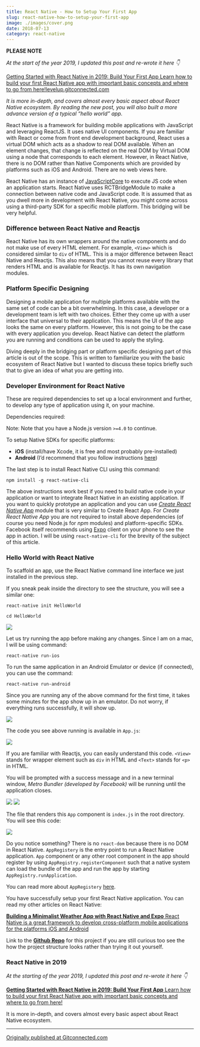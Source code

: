 ```yaml
---
title: React Native - How to Setup Your First App
slug: react-native-how-to-setup-your-first-app
image: ./images/cover.png
date: 2018-07-13
category: react-native
---
```


**PLEASE NOTE**

_At the start of the year 2019, I updated this post and re-wrote it here 👇_

[Getting Started with React Native in 2019: Build Your First App Learn how to build your first React Native app with important basic concepts and where to go from here!levelup.gitconnected.com](https://amanhimself.dev/getting-started-with-react-native-in-2019-build-your-first-app)

_It is more in-depth, and covers almost every basic aspect about React Native ecosystem. By reading the new post, you will also built a more advance version of a typical “hello world” app._

React Native is a framework for building mobile applications with JavaScript and leveraging ReactJS. It uses native UI components. If you are familiar with React or come from front end development background, React uses a virtual DOM which acts as a shadow to real DOM available. When an element changes, that change is reflected on the real DOM by Virtual DOM using a node that corresponds to each element. However, in React Native, there is no DOM rather than Native Components which are provided by platforms such as iOS and Android. There are no web views here.

React Native has an instance of [JavaScriptCore](https://facebook.github.io/react-native/docs/javascript-environment.html) to execute JS code when an application starts. React Native uses RCTBridgeModule to make a connection between native code and JavaScript code. It is assumed that as you dwell more in development with React Native, you might come across using a third-party SDK for a specific mobile platform. This bridging will be very helpful.

### Difference between React Native and Reactjs

React Native has its own wrappers around the native components and do not make use of every HTML element. For example, `<View>` which is considered similar to `div` of HTML. This is a major difference between React Native and Reactjs. This also means that you cannot reuse every library that renders HTML and is available for Reactjs. It has its own navigation modules.

### Platform Specific Designing

Designing a mobile application for multiple platforms available with the same set of code can be a bit overwhelming. In this case, a developer or a development team is left with two choices. Either they come up with a user interface that universal to their application. This means the UI of the app looks the same on every platform. However, this is not going to be the case with every application you develop. React Native can detect the platform you are running and conditions can be used to apply the styling.

Diving deeply in the bridging part or platform specific designing part of this article is out of the scope. This is written to familiarize you with the basic ecosystem of React Native but I wanted to discuss these topics briefly such that to give an idea of what you are getting into.

### Developer Environment for React Native

These are required dependencies to set up a local environment and further, to develop any type of application using it, on your machine.

Dependencies required:

Note: Note that you have a Node.js version `>=4.0` to continue.

To setup Native SDKs for specific platforms:

- **iOS** (install/have Xcode, it is free and most probably pre-installed)
- **Android** (I’d recommend that you follow instructions [here](https://facebook.github.io/react-native/docs/getting-started.html))

The last step is to install React Native CLI using this command:

```shell
npm install -g react-native-cli
```

The above instructions work best if you need to build native code in your application or want to integrate React Native in an existing application. If you want to quickly prototype an application and you can use [_Create React Native App_](https://facebook.github.io/react-native/docs/getting-started.html) module that is very similar to Create React App. For _Create React Native App_ you are not required to install above dependencies (of course you need Node.js for _npm_ modules) and platform-specific SDKs. Facebook itself recommends using [Expo](https://expo.io/) client on your phone to see the app in action. I will be using `react-native-cli` for the brevity of the subject of this article.

### Hello World with React Native

To scaffold an app, use the React Native command line interface we just installed in the previous step.

If you sneak peak inside the directory to see the structure, you will see a similar one:

```shell
react-native init HelloWorld

cd HelloWorld
```

![](https://cdn-images-1.medium.com/max/800/0*30ZgnW1lf7SY3UVM.png)

Let us try running the app before making any changes. Since I am on a mac, I will be using command:

```shell
react-native run-ios
```

To run the same application in an Android Emulator or device (if connected), you can use the command:

```shell
react-native run-android
```

Since you are running any of the above command for the first time, it takes some minutes for the app show up in an emulator. Do not worry, if everything runs successfully, it will show up.

![](https://cdn-images-1.medium.com/max/800/0*YczCUc-cdJpnJd_b.png)

The code you see above running is available in `App.js`:

![](https://cdn-images-1.medium.com/max/800/0*qtqjP_V2kuuGEuku.png)

If you are familiar with Reactjs, you can easily understand this code. `<View>` stands for wrapper element such as `div` in HTML and `<Text>` stands for `<p>` in HTML.

You will be prompted with a success message and in a new terminal window, _Metro Bundler (developed by Facebook)_ will be running until the application closes.

![](https://cdn-images-1.medium.com/max/800/0*5EZJZ55baUagTXGM.png)
![](https://cdn-images-1.medium.com/max/800/0*CMeu3NOHz3Gcgpx3.png)

The file that renders this `App` component is `index.js` in the root directory. You will see this code:

![](https://cdn-images-1.medium.com/max/800/0*NsVZtz_ZooVZxt1F.png)

Do you notice something? There is no `react-dom` because there is no DOM in React Native. `AppRegistery` is the entry point to run a React Native application. `App` component or any other root component in the app should register by using `AppRegistry.registerComponent` such that a native system can load the bundle of the app and run the app by starting `AppRegistry.runApplication`.

You can read more about `AppRegistery` [here](https://facebook.github.io/react-native/docs/appregistry.html).

You have successfully setup your first React Native application. You can read my other articles on React Native:

[**Building a Minimalist Weather App with React Native and Expo** React Native is a great framework to develop cross-platform mobile applications for the platforms iOS and Android](https://blog.expo.io/building-a-minimalist-weather-app-with-react-native-and-expo-fe7066e02c09)

Link to the [**Github Repo**](https://github.com/amandeepmittal/rn-HelloWorld) for this project if you are still curious too see the how the project structure looks rather than trying it out yourself.

### React Native in 2019

_At the starting of the year 2019, I updated this post and re-wrote it here 👇_

[**Getting Started with React Native in 2019: Build Your First App** Learn how to build your first React Native app with important basic concepts and where to go from here!](https://levelup.gitconnected.com/getting-started-with-react-native-in-2019-build-your-first-app-a41ebc0617e2)

It is more in-depth, and covers almost every basic aspect about React Native ecosystem.

---

[Originally published at Gitconnected.com](https://levelup.gitconnected.com/react-native-how-to-setup-your-first-app-a36c450a8a2f)
